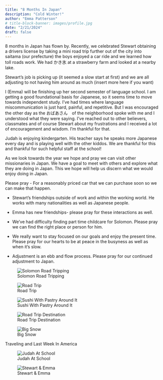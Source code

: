 ```yaml
---
title: "8 Months In Japan"
description: "Cold Winter!"
author: "Emma Patterson"
# title-block-banner: images/profile.jpg
date: "2/21/2024"
draft: false
---
```


8 months in Japan has flown by. Recently, we celebrated Stewart obtaining a drivers license by taking a mini road trip further out of the city into saitama (our prefecture) the boys enjoyed a car ride and we learned how toll roads work. We had かき氷 at a strawberry farm and looked at a nearby lake.

Stewart's job is picking up (it seemed a slow start at first) and we are all adjusting to not having him around as much (insert more here if you want)

I (Emma) will be finishing up her second semester of language school. I am getting a good foundational basis for Japanese, so it seems time to move towards independent study. I've had times where language miscommunication is just hard, painful, and repetitive. But I was encouraged the other day as the おばあさん　of the neighborhood spoke with me and I understood what they were saying. I've reached out to other believers, classmates and of course Stewart about my frustrations and I received a lot of encouragement and wisdom. I'm thankful for that.

Judah is enjoying kindergarten. His teacher says he speaks more Japanese every day and is playing well with the other kiddos. We are thankful for this and thankful for such helpful staff at the school!

As we look towards the year we hope and pray we can visit other missionaries in Japan. We have a goal to meet with others and explore what they are doing in Japan. This we hope will help us discern what we would enjoy doing in Japan.

Please pray - For a reasonably priced car that we can purchase soon so we can make that happen.

-   Stewart's friendships outside of work and within the working world. He works with many nationalities as well as Japanese people.

-   Emma has new friendships- please pray for these interactions as well.

-   We've had difficulty finding part time childcare for Solomon. Please pray we can find the right place or person for him.

-   We really want to stay focused on our goals and enjoy the present time. Please pray for our hearts to be at peace in the busyness as well as when it's slow.

-   Adjustment is an ebb and flow process. Please pray for our continued adjustment to Japan.

![Solomon Road Tripping](images/tripsol.jpg)

![Road Trip](images/tripcar.jpg)

![Sushi With Pastry Around It](images/sushi.jpg)

![Road Trip Destination](images/snowymountain.jpg)

![Big Snow](images/snow.jpg)

Traveling and Last Week In America

![Judah At School](images/judahschool.jpg)

![Stewart & Emma](images/emma.jpg)
